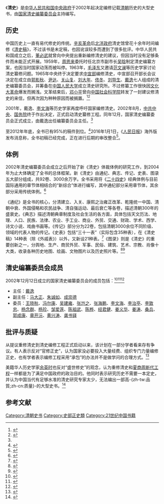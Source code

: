 {{about|[[中華人民共和國|中華人民共和國]]國家清史編纂委員會主持編寫的官修[[清朝|清朝]]史書|北洋政府清史館所修的清史未定稿|清史稿|中華民國的三個官修[[清朝|清朝]]歷史史書|清史 (中華民國)}}
{{二十四史}}

《'''清史'''》是[[中华人民共和国中央政府|中华人民共和国中央政府]]于2002年起决定编修记载[[清朝|清朝]]历史的大型史书，由[[国家清史编纂委员会|国家清史编纂委员会]]主持编写。

== 历史 ==
中国历史上一直有易代修史的传统。[[辛亥革命|辛亥革命]]后[[北洋政府|北洋政府]]清史馆曾花十余年时间编修《[[清史稿|清史稿]]》，不过该书是未定稿，也因讹误较多而遭到了很多批评。中华人民共和国成立之后，[[董必武|董必武]]就曾向中央提出重新编修清史的建议，但因当时没有足够条件而未能正式开展。1959年，[[周恩来|周恩来]]委托时任北京市副市长[[吴晗|吴晗]]制定清史编纂方案，也因当时国家动荡而被叫停。1963年，[[毛泽东|毛泽东]]又邀请[[范文澜|范文澜]]等历史学家讨论清史纂修问题。1965年中央终于决定要求[[中共中央宣传部|中宣部]]编修清史，中宣部召开部长会议决定在成立由[[郭影秋|郭影秋]]、[[尹达|尹达]]、[[关山复|关山复]]、[[刘大年|刘大年]]、[[佟冬|佟冬]]、[[刘导生|刘导生]]、[[戴逸|戴逸]]七人组成的清史编纂委员会，并筹备在[[中国人民大学|中国人民大学]]成立清史研究所。不过修纂工作很快因[[文化大革命|文化大革命]]爆发而搁浅。文革结束后，[[邓小平|邓小平]]曾向[[中国社会科学院|中国社会科学院]]转发了一封建议修清史的来信，但再次因为种种原因而被搁置。<ref>{{cite web|url=http://www.qinghistory.cn/qszx/zxsm/xzgqszxsy/2004-09-10/472.shtml|title=新中国清史纂修大事记|publisher=中华文史网|access-date=2013-06-08|archive-url=https://web.archive.org/web/20160305010026/http://www.qinghistory.cn/qszx/zxsm/xzgqszxsy/2004-09-10/472.shtml|archive-date=2016-03-05|dead-url=no}}</ref><ref name=iqh>{{cite web|url=http://www.iqh.net.cn/info.asp?column_id=488|title=纂修清史，此其时也|author=戴逸|publisher=中国人民大学清史研究所|access-date=2013-06-08|archive-url=https://web.archive.org/web/20160305143651/http://www.iqh.net.cn/info.asp?column_id=488|archive-date=2016-03-05|dead-url=no}}</ref>

2001年，戴逸、[[李文海_(1932年)|李文海]]等历史学家再度呼吁国家编修清史。2002年8月，[[中共中央|中共中央]]、[[中华人民共和国国务院|国务院]]终于作出决定，正式启动清史纂修工程。同年12月，国家清史编纂委员会正式成立，由戴逸出任编纂委员会主任。<ref name=iqh />

至2012年年底，全书已有95%的稿件到位。<ref>{{cite web|url=http://news.xinhuanet.com/edu/2012-12/29/c_124161851.htm|title=戴逸：修清史的第十年|publisher=新华网|date=2012-12-29|access-date=2013-06-08|archive-url=https://web.archive.org/web/20130325214638/http://news.xinhuanet.com/edu/2012-12/29/c_124161851.htm|archive-date=2013-03-25|dead-url=no}}</ref>2016年1月1日，《[[人民日报|人民日报]]》海外版发布消息称，全书初稿已经完成，正在进行后期的审改整合<ref>{{cite news|author1=任成琦|author2=郝倖仔|title=新修《清史》初稿完成|url=http://paper.people.com.cn/rmrbhwb/html/2016-01/01/content_1644411.htm|accessdate=2016-02-14|publisher=人民日报海外版|date=2016-01-01|archive-url=https://web.archive.org/web/20160222094939/http://paper.people.com.cn/rmrbhwb/html/2016-01/01/content_1644411.htm|archive-date=2016-02-22|dead-url=yes}}</ref>。

== 体例 ==
2002年清史编纂委员会成立之后开始了新《清史》体裁体例的研究工作，到2004年为止大体确定了全书的总体框架。新《清史》由通纪、典志、传记、史表、图录五大部分组成，共92卷、3000余万字。全书采用将《[[二十四史|二十四史]]》经典体例与目前国际通用的章节体相结合的“新综合”体进行编写，其中通纪部分采用章节体，其余部分采用传统体例。<ref>{{cite web|url=http://www.qinghistory.cn/qszx/zxsm/xzgqszxsy/2004-11-01/478.shtml|title=清史纂修工程全面启动，首次采用研究课题招标|author=张映光、赵耕|publisher=中华文史网|access-date=2013-06-08|archive-date=2019-08-17|archive-url=https://web.archive.org/web/20190817000156/http://www.qinghistory.cn/qszx/zxsm/xzgqszxsy/2004-11-01/478.shtml|dead-url=no}}</ref>

《通纪》是全书的核心，分清建立、入关、康熙之治雍正改革、乾隆统一中国、清朝中衰、外国侵略和农民战争、清自强运动、最后衰亡等各卷，描述清朝300年的盛衰史。《典志》描述清朝典章制度及社会生活的各方面，具体包括天文历法、地理、人口、民族、法律、农业、手工业、商业、外贸、交通、财政、学术、西学、诗文小说、戏曲书画等。《传记》部分分为22卷，包括清朝3000余位不同阶级、领域的代表人物的传记。《史表》包括“三十一表”（实际包含35种表），在《清史稿》14种表（除《外戚表》）以外，又新设21种表。<ref>{{cite web|url=http://www.qinghistory.cn/qszx/zxsm/xzgqszxsy/2009-11-12/4328.shtml|title=《清史·史表》编纂概要|author=郝秉键|publisher=中华文史网|access-date=2013-06-08|archive-url=https://web.archive.org/web/20160304200431/http://www.qinghistory.cn/qszx/zxsm/xzgqszxsy/2009-11-12/4328.shtml|archive-date=2016-03-04|dead-url=no}}</ref>《图录》则是《清史》的重要创新之一，分舆地、生产、商贸外贸、军事、民俗、建筑、艺术、宗教、肖像十大类，收录各种历史地图、绘画、文物图片以及历史照片等。<ref>{{cite web|url=http://www.qinghistory.cn/qszx/xwzx/2004-05-31/64.shtml|title=开局顺利，任重道远|author=马大正|publisher=中华文史网|access-date=2013-06-08|archive-url=https://web.archive.org/web/20160304191808/http://www.qinghistory.cn/qszx/xwzx/2004-05-31/64.shtml|archive-date=2016-03-04|dead-url=no}}</ref><ref>{{cite web|title=清史纂修体例初步确定|author=沈路涛|url=http://www.people.com.cn/GB/paper39/12008/1080903.html|publisher=人民网|date=2004-05-17|access-date=2013-06-08|archive-url=https://web.archive.org/web/20160304214404/http://www.people.com.cn/GB/paper39/12008/1080903.html|archive-date=2016-03-04|dead-url=no}}</ref>

== 清史编纂委员会成员 ==
2002年12月12日成立的国家清史编纂委员会的成员包括：<ref>{{cite web|url=http://www.qinghistory.cn/qszx/jgzz/qsbzwyh/2003-12-20/385.shtml|title=清史编纂委员会|publisher=中华文史网|access-date=2013-06-08|archive-url=https://web.archive.org/web/20160304132431/http://www.qinghistory.cn/qszx/jgzz/qsbzwyh/2003-12-20/385.shtml|archive-date=2016-03-04|dead-url=no}}</ref><ref>{{cite web|url=http://www.qinghistory.cn/qszx/jgzz/qsbzwyh/2003-12-20/386.shtml|title=清史编纂委员会-2|publisher=中华文史网|access-date=2013-06-08|archive-url=https://web.archive.org/web/20160305012831/http://www.qinghistory.cn/qszx/jgzz/qsbzwyh/2003-12-20/386.shtml|archive-date=2016-03-05|dead-url=no}}</ref><ref>{{cite web|url=http://www.qinghistory.cn/qszx/jgzz/qsbzwyh/2003-12-20/387.shtml|title=清史编纂委员会-3|publisher=中华文史网|access-date=2013-06-08|archive-url=https://web.archive.org/web/20160304202313/http://www.qinghistory.cn/qszx/jgzz/qsbzwyh/2003-12-20/387.shtml|archive-date=2016-03-04|dead-url=no}}</ref>

* 主任：[[戴逸|戴逸]]
* 副主任：[[马大正|马大正]]、[[朱诚如|朱诚如]]、[[成崇德|成崇德]]
* 委员：[[王晓秋|王晓秋]]、[[冯尔康|冯尔康]]、[[吴建雍|吴建雍]]、[[张岂之|张岂之]]、[[張海鵬_(歷史學者)|张海鹏]]、[[李文海_(1932年)|李文海]]、[[李治亭|李治亭]]、[[李致忠|李致忠]]、[[杨念群|杨念群]]、[[杨珍|杨珍]]、[[邹爱莲|邹爱莲]]、[[陈祖武|陈祖武]]、[[陈桦|陈桦]]、[[经君健|经君健]]、[[姜义华|姜义华]]、[[姜涛|姜涛]]、[[桑兵|桑兵]]、[[郭成康|郭成康]]、[[章开沅|章开沅]]、[[黄兴涛|黄兴涛]]、[[龚书铎|龚书铎]]

== 批评与质疑 ==
从提议重修清史到清史编修工程正式启动以来，该计划在一部分学者看来存有争议。有人表示反对“官修正史”，认为国家没必要投入大量经费、组织专门力量编修正史，也有学者表示编修工程采用“承包”的办法并不是做学问的合理方式。<ref>{{cite web|url=http://gb.cri.cn/3821/2004/08/27/110@281393.htm|title=大修清史舌战未冷|author=孙亚萍|publisher=国际在线|access-date=2013-06-08|archive-url=https://web.archive.org/web/20140113074302/http://gb.cri.cn/3821/2004/08/27/110@281393.htm|archive-date=2014-01-13|dead-url=no}}</ref>

美籍华人历史学家[[余英时|余英时]]也反对“盛世修史”的观念，认为重修清史和[[夏商周断代工程|夏商周断代工程]]一样都是为了满足中国政府的政治目的。他同时表示研究历史不需要一本定史，并认为中国当代有足够水准的清史研究专家太少，无法编出一部高-{zh-tw:品質;zh-cn:质量}-的大型史书。<ref>{{cite web|url=http://www.rfa.org/mandarin/pinglun/yuyingshi/yys-20041012.html|title=重修清史：没必要且荒谬 (余英时)|publisher=自由亚洲电台|date=2004-10-12|access-date=2013-06-08|archive-url=https://web.archive.org/web/20150527033744/http://www.rfa.org/mandarin/pinglun/yuyingshi/yys-20041012.html/|archive-date=2015-05-27|dead-url=no}}</ref>

== 参考文献 ==
{{Reflist|30em}}

[[Category:清朝史书|Category:清朝史书]]
[[Category:史部正史類|Category:史部正史類]]
[[Category:21世纪中国书籍|Category:21世纪中国书籍]]